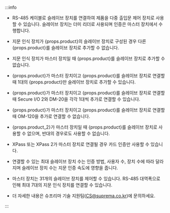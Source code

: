:::info

* RS-485 케이블로 슬레이브 장치를 연결하여 제품을 다중 출입문 제어 장치로 사용할 수 있습니다. 슬레이브 장치는 더미 리더로 사용되며 인증은 마스터 장치에서 수행합니다.

<Include product='biostation_3,facestation_f2,facestation_2'>

* 지문 인식 장치가 {props.product}의 슬레이브 장치로 구성된 경우 다른 {props.product}를 슬레이브 장치로 추가할 수 없습니다.

* 지문 인식 장치가 마스터 장치일 때 {props.product}를 슬레이브 장치로 추가할 수 없습니다.

* {props.product}가 마스터 장치이고 {props.product}를 슬레이브 장치로 연결할 때 1대의 {props.product}만 슬레이브 장치로 추가할 수 있습니다.

* {props.product}가 마스터 장치이고 {props.product}를 슬레이브 장치로 연결할 때 Secure I/O 2와 DM-20을 각각 1대씩 추가로 연결할 수 있습니다.

* {props.product}가 마스터 장치이고 {props.product}를 슬레이브 장치로 연결할 때 OM-120을 추가로 연결할 수 없습니다.

</Include>

<Include product='biostation_3,facestation_f2'>

* {props.product_2}가 마스터 장치일 때 {props.product}를 슬레이브 장치로 사용할 수 없으며, 반대의 경우로도 사용할 수 없습니다.

</Include>

<Include product='bioentry_w3,biostation_2a,biolite_n2,bioentry_p2,bioentry_w2'>

* XPass 또는 XPass 2가 마스터 장치로 연결될 경우 카드 인증만 사용할 수 있습니다.

</Include>

* 연결할 수 있는 최대 슬레이브 장치 수는 인증 방법, 사용자 수, 장치 수에 따라 달라지며 슬레이브 장치 수는 지문 인증 속도에 영향을 줍니다.

* 마스터 장치는 31개의 슬레이브 장치를 제어할 수 있습니다. RS-485 대역폭으로 인해 최대 7대의 지문 인식 장치를 연결할 수 있습니다.

* 더 자세한 내용은 슈프리마 기술 지원팀(CS@suprema.co.kr)에 문의하세요.

:::